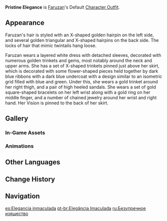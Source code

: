 {{Outfit Infobox
|id           = 207600
|image        = <gallery>
Character Faruzan Full Wish.png|Wish
Character Faruzan Game.png|In-Game
</gallery>
|character    = Faruzan
|type         = Default
|description  = Faruzan's outfit. The relatively plain yet elegant style represents her unfaltering purity. This style was very popular in the Akademiya a hundred years ago, but has now become an uncommon sight.
|obtain       = Unlocked upon obtaining character
}}
'''Pristine Elegance''' is [[Faruzan]]'s Default [[Character Outfit]].

==Appearance==
<!-- Keep appearance section short and concise. Limit to 1-2 paragraphs (preferably 1 paragraph) with 3-4 sentences each. -->
Faruzan's hair is styled with an X-shaped golden hairpin on the left side, and several golden triangular and X-shaped hairpins on the back side. The locks of hair that mimic twintails hang loose.<!-- where it meets her head, there is NOTHING but a bump, look at it -->

Faruzan wears a layered white dress with detached sleeves, decorated with numerous golden trinkets and gems, most notably around the neck and upper arms. She has a set of X-shaped trinkets pinned just above her skirt, which is decorated with some flower-shaped pieces held together by dark blue ribbons with a dark blue undercoat with a design similar to an isometric grid filled with blue and green. Under this, she wears a gold trinket around her right thigh, and a pair of high heeled sandals. She wears a set of gold square-shaped bracelets on her left wrist along with a gold ring on her middle finger, and a number of chained jewelry around her wrist and right hand. Her Vision is pinned to the back of her skirt.

==Gallery==
===In-Game Assets===
{{Assets/Outfit|Pristine Elegance|nomain=1}}

===Animations===
{{Preview/CharacterAnimations|Faruzan|nocaption=1}}

==Other Languages==
{{Other Languages
|en      = Pristine Elegance
|zhs     = 碧叶素华
|zhs_rm  = Bìyè Sùhuá
|zht     = 碧葉素華
|zht_rm  = Bìyè Sùhuá
|zh_tl   = 
|ja      = 碧葉白花
|ja_rm   = Hekiyou Hakka{{Assumed}}
|ja_tl   = 
|ko      = 푸른 잎과 흰 꽃
|ko_rm   = Pureun Ipkkwa Huin Kkot
|ko_tl   = Blue Leaf and White Flower
|es      = Elegancia inmaculada
|es_tl   = Immaculate Elegance
|fr      = Élégance immaculée
|fr_tl   = Immaculate Elegance
|ru      = Безупречное изящество
|ru_tl   = Spotless Finesse
|th      = ลาวัณย์แผ้วพิศุทธิ์
|th_rm   = 
|th_tl   = 
|vi      = Lá Xanh Trang Nhã
|vi_tl   = Elegant Blue Leaf
|de      = Tadellose Eleganz
|de_tl   = Pristine Elegance
|id      = Pristine Elegance
|pt      = Elegância Imaculada
|pt_tl   = Immaculate Elegance
|tr      = El Değmemiş Zarafet
|tr_tl   = 
|it      = Eleganza impeccabile
|it_tl   = Flawless Elegance
}}

==Change History==
{{Change History|3.3}}

==Navigation==
{{Dressing Room Navbox|outfit}}

[[es:Elegancia inmaculada]]
[[pt-br:Elegância Imaculada]]
[[ru:Безупречное изящество]]